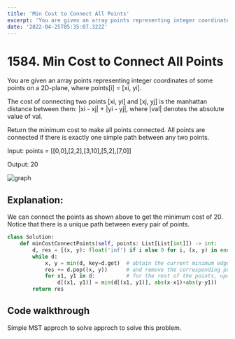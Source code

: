 ```yaml
---
title: 'Min Cost to Connect All Points'
excerpt: 'You are given an array points representing integer coordinates of some points on a 2D-plane, where points[i] = [xi, yi].The cost of connecting two points [xi, yi] and [xj, yj] is the manhattan distance between them: |xi - xj| + |yi - yj|, where |val| denotes the absolute value of val.'
date: '2022-04-25T05:35:07.322Z'
---
```


# 1584. Min Cost to Connect All Points

You are given an array points representing integer coordinates of some points on a 2D-plane, where points[i] = [xi, yi].

The cost of connecting two points [xi, yi] and [xj, yj] is the manhattan distance between them: |xi - xj| + |yi - yj|, where |val| denotes the absolute value of val.

Return the minimum cost to make all points connected. All points are connected if there is exactly one simple path between any two points.

Input: points = [[0,0],[2,2],[3,10],[5,2],[7,0]]

Output: 20

![graph](https://assets.leetcode.com/uploads/2020/08/26/c.png)

## Explanation:
We can connect the points as shown above to get the minimum cost of 20.
Notice that there is a unique path between every pair of points.

```python
class Solution:
    def minCostConnectPoints(self, points: List[List[int]]) -> int:
        d, res = {(x, y): float('inf') if i else 0 for i, (x, y) in enumerate(points)}, 0
        while d:
            x, y = min(d, key=d.get)  # obtain the current minimum edge
            res += d.pop((x, y))      # and remove the corresponding point
            for x1, y1 in d:          # for the rest of the points, update the minimum manhattan distance
                d[(x1, y1)] = min(d[(x1, y1)], abs(x-x1)+abs(y-y1))
        return res
```

## Code walkthrough
Simple MST approch to solve approch to solve this problem.